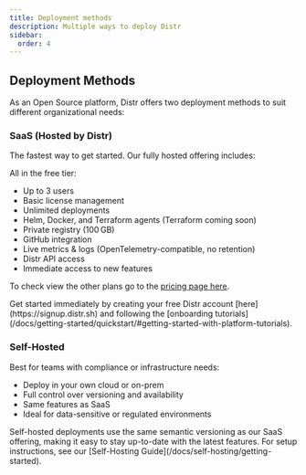 ```yaml
---
title: Deployment methods
description: Multiple ways to deploy Distr
sidebar:
  order: 4
---
```



## Deployment Methods

As an Open Source platform, Distr offers two deployment methods to suit different organizational needs:

### SaaS (Hosted by Distr)

The fastest way to get started. Our fully hosted offering includes:

All in the free tier:
- Up to 3 users
- Basic license management
- Unlimited deployments
- Helm, Docker, and Terraform agents (Terraform coming soon)
- Private registry (100 GB)
- GitHub integration
- Live metrics & logs (OpenTelemetry-compatible, no retention)
- Distr API access
- Immediate access to new features

To check view the other plans go to the [pricing page here](https://glasskube.dev/pricing/).

<Aside type="tip">
  Get started immediately by creating your free Distr account
  [here](https://signup.distr.sh) and following the [onboarding tutorials](/docs/getting-started/quickstart/#getting-started-with-platform-tutorials).
</Aside>

### Self-Hosted

Best for teams with compliance or infrastructure needs:

- Deploy in your own cloud or on-prem
- Full control over versioning and availability
- Same features as SaaS
- Ideal for data-sensitive or regulated environments

<Aside type="note">
  Self-hosted deployments use the same semantic versioning as our SaaS offering,
  making it easy to stay up-to-date with the latest features. For setup
  instructions, see our [Self-Hosting
  Guide](/docs/self-hosting/getting-started).
</Aside>
